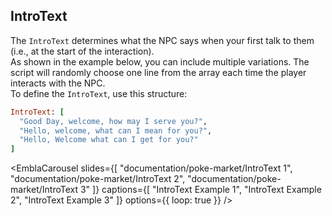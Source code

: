 ## IntroText

The `IntroText` determines what the NPC says when your first talk to them (i.e., at the start of the interaction).
<br/>
As shown in the example below, you can include multiple variations. The script will randomly choose one line from the array each time the player interacts with the NPC.
<br/>
To define the `IntroText`, use this structure:

```ruby
IntroText: [
  "Good Day, welcome, how may I serve you?", 
  "Hello, welcome, what can I mean for you?", 
  "Hello, Welcome what can I get for you?"
]
```

<EmblaCarousel
  slides={[
    "documentation/poke-market/IntroText 1",
    "documentation/poke-market/IntroText 2",
    "documentation/poke-market/IntroText 3"
  ]}
  captions={[
    "IntroText Example 1",
    "IntroText Example 2",
    "IntroText Example 3"
  ]}
  options={{ loop: true }}
/>
<br/>